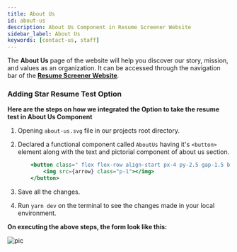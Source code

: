 ```yaml
---
title: About Us
id: about-us
description: About Us Component in Resume Screener Website
sidebar_label: About Us
keywords: [contact-us, staff]
---
```


The **About Us** page of the website will help you discover our story, mission, and values as an organization. It can be accessed through the navigation bar of the [**Resume Screener Website**](https://rs.tcetmumbai.in/).

### Adding Star Resume Test Option

**Here are the steps on how we integrated the Option to take the resume test in About Us Component**

1. Opening `about-us.svg` file in our projects root directory.

2. Declared a functional component called `AboutUs` having it's `<button>` element along with the text and pictorial component of about us section.

    ```jsx title="about-us.svg"
        <button class=" flex flex-row align-start px-4 py-2.5 gap-1.5 bg-[#6938EF] hover:bg-[#3708b7] transition-colors text-[#FFFFFF] rounded">Start Resume Test
            <img src={arrow} class="p-1"></img>
        </button>
    ```
3. Save all the changes.

4. Run `yarn dev` on the terminal to see the changes made in your local environment. 

**On executing the above steps, the form look like this:**

![pic](file:///C:/Users/prana/Downloads/Resume%20test%20button.png)